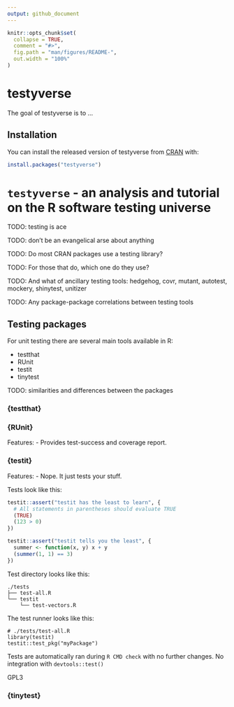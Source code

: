 ```yaml
---
output: github_document
---
```


<!-- README.md is generated from README.Rmd. Please edit that file -->

```r
knitr::opts_chunk$set(
  collapse = TRUE,
  comment = "#>",
  fig.path = "man/figures/README-",
  out.width = "100%"
)
```

# testyverse

<!-- badges: start -->
<!-- badges: end -->

The goal of testyverse is to ...

## Installation

You can install the released version of testyverse from [CRAN](https://CRAN.R-project.org) with:

``` r
install.packages("testyverse")
```

# `testyverse` - an analysis and tutorial on the R software testing universe

TODO: testing is ace

TODO: don't be an evangelical arse about anything

TODO: Do most CRAN packages use a testing library?

TODO: For those that do, which one do they use?

TODO: And what of ancillary testing tools: hedgehog, covr, mutant, autotest, mockery, shinytest,
unitizer

TODO: Any package-package correlations between testing tools

## Testing packages

For unit testing there are several main tools available in R:

- testthat
- RUnit
- testit
- tinytest

TODO: similarities and differences between the packages

### {testthat}

### {RUnit}

Features:
- Provides test-success and coverage report.

### {testit}

Features:
- Nope. It just tests your stuff.

Tests look like this:

```r
testit::assert("testit has the least to learn", {
  # All statements in parentheses should evaluate TRUE
  (TRUE)
  (123 > 0)
})
```

```r
testit::assert("testit tells you the least", {
  summer <- function(x, y) x + y
  (summer(1, 1) == 3)
})
```

<!--- That's quite a nice example of non-standard evaluation; consider for tidyeval course? -->

Test directory looks like this:

```
./tests
├── test-all.R
└── testit
    └── test-vectors.R
```

The test runner looks like this:

```
# ./tests/test-all.R
library(testit)
testit::test_pkg("myPackage")
```

Tests are automatically ran during `R CMD check` with no further changes.
No integration with `devtools::test()`

GPL3

### {tinytest}